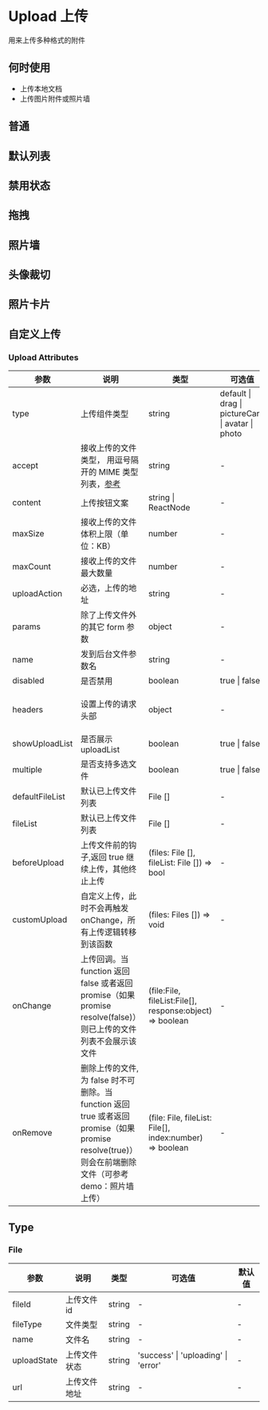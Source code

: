 # Upload 上传

用来上传多种格式的附件

## 何时使用

- 上传本地文档
- 上传图片附件或照片墙

## 普通


<DemoUpload />

## 默认列表


<DemoDefault />

## 禁用状态


<DemoBan />

## 拖拽


<DemoDrag />

## 照片墙


<DemoPictureWall />

## 头像裁切


<DemoHead />

## 照片卡片


<DemoPicture />

## 自定义上传


<DemoCustom />


### Upload Attributes


| 参数            | 说明                                                                                                                                                  | 类型                                                     | 可选值                                            | 默认值                                  |
| --------------- | ----------------------------------------------------------------------------------------------------------------------------------------------------- | -------------------------------------------------------- | ------------------------------------------------- | --------------------------------------- |
| type            | 上传组件类型                                                                                                                                          | string                                                   | default \| drag \| pictureCard \| avatar \| photo | default                                 |
| accept          | 接收上传的文件类型， 用逗号隔开的 MIME 类型列表，[参考](https://developer.mozilla.org/zh-CN/docs/Web/HTTP/Basics_of_HTTP/MIME_Types)                  | string                                                   | -                                                 | -                                       |
| content         | 上传按钮文案                                                                                                                                          | string \| ReactNode                                                   | -                                                 |                                         |
| maxSize         | 接收上传的文件体积上限（单位：KB）                                                                                                                    | number                                      | -                                                 | 上传                                    |
| maxCount        | 	接收上传的文件最大数量                                                                                                                              | number                                      | -                                                 | 上传                                    |
| uploadAction    | 必选，上传的地址                                                                                                                                      | string                                                   | -                                                 | -                                       |
| params          | 除了上传文件外的其它 form 参数                                                                                                                        | object                                                   | -                                                 | -                                       |
| name            | 发到后台文件参数名                                                                                                                                    | string                                                   | -                                                 | file                                    |
| disabled        | 是否禁用                                                                                                                                              | boolean                                                  | true \| false                                     | false                                   |
| headers         | 设置上传的请求头部                                                                                                                                    | object                                                   | -                                                 | {'Content-type': 'multipart/form-data'} |
| showUploadList  | 是否展示 uploadList                                                                                                                                   | boolean                                                  | true \| false                                     | true                                    |
| multiple        | 是否支持多选文件                                                                                                                                      | boolean                                                  | true \| false                                     | false                                   |
| defaultFileList | 默认已上传文件列表                                                                                                                                    | File []                                                  | -                                                 | 无                                      |
| fileList        | 默认已上传文件列表 <Badge type='feature' text='new' />                                                                                                | File []                                                  | -                                                 | 无                                      |
| beforeUpload    | 上传文件前的钩子,返回 true 继续上传，其他终止上传                                                                                                     | (files: File [], fileList: File []) => bool              | -                                                 | 一个返回 true 的空函数                  |
| customUpload    | 自定义上传，此时不会再触发 onChange，所有上传逻辑转移到该函数                                                                                         | (files: Files []) => void                                | -                                                 | -                                       |
| onChange        | 上传回调。当 function 返回 false 或者返回 promise（如果 promise resolve(false)）则已上传的文件列表不会展示该文件                                      | (file:File, fileList:File[], response:object) => boolean | -                                                 | -                                       |
| onRemove        | 删除上传的文件,为 false 时不可删除。当 function 返回 true 或者返回 promise（如果 promise resolve(true)）则会在前端删除文件（可参考 demo：照片墙上传） | (file: File, fileList: File[], index:number) => boolean  | -                                                 | 一个返回 true 的空函数，即前端删除      |


## Type

### File

| 参数        | 说明         | 类型   | 可选值                              | 默认值 |
| ----------- | ------------ | ------ | ----------------------------------- | ------ |
| fileId      | 上传文件 id  | string | -                                   | -      |
| fileType    | 文件类型     | string | -                                   | -      |
| name        | 文件名       | string | -                                   | -      |
| uploadState | 上传文件状态 | string | 'success' \| 'uploading' \| 'error' | -      |
| url         | 上传文件地址 | string | -                                   | -      |
